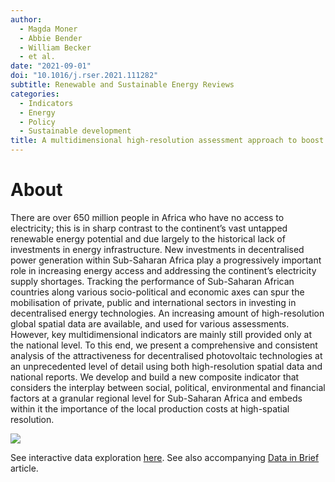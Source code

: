 ```yaml
---
author:
  - Magda Moner
  - Abbie Bender
  - William Becker
  - et al.
date: "2021-09-01"
doi: "10.1016/j.rser.2021.111282"
subtitle: Renewable and Sustainable Energy Reviews
categories:
  - Indicators
  - Energy
  - Policy
  - Sustainable development
title: A multidimensional high-resolution assessment approach to boost decentralised energy investments in Sub-Saharan Africa
---
```


# About

There are over 650 million people in Africa who have no access to electricity; this is in sharp contrast to the continent's vast untapped renewable energy potential and due largely to the historical lack of investments in energy infrastructure. New investments in decentralised power generation within Sub-Saharan Africa play a progressively important role in increasing energy access and addressing the continent's electricity supply shortages. Tracking the performance of Sub-Saharan African countries along various socio-political and economic axes can spur the mobilisation of private, public and international sectors in investing in decentralised energy technologies. An increasing amount of high-resolution global spatial data are available, and used for various assessments. However, key multidimensional indicators are mainly still provided only at the national level. To this end, we present a comprehensive and consistent analysis of the attractiveness for decentralised photovoltaic technologies at an unprecedented level of detail using both high-resolution spatial data and national reports. We develop and build a new composite indicator that considers the interplay between social, political, environmental and financial factors at a granular regional level for Sub-Saharan Africa and embeds within it the importance of the local production costs at high-spatial resolution.

![](featured.jpg)

See interactive data exploration [here](https://africa-knowledge-platform.ec.europa.eu/pvdei#!). See also accompanying [Data in Brief](https://doi.org/10.1016/j.dib.2021.107265) article.
